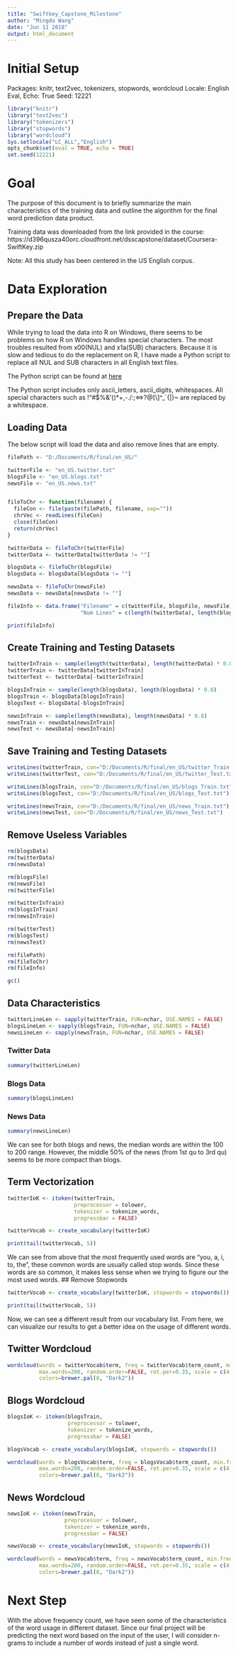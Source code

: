 ---
title: "Swiftkey_Capstone_Milestone"
author: "Mingda Wang"
date: "Jun 11 2018"
output: html_document
---
# Initial Setup
Packages: knitr, text2vec, tokenizers, stopwords, wordcloud
Locale: English
Eval, Echo: True
Seed: 12221

```{r setup, message=FALSE}
library("knitr")
library("text2vec")
library("tokenizers")
library("stopwords")
library("wordcloud")
Sys.setlocale("LC_ALL","English")
opts_chunk$set(eval = TRUE, echo = TRUE)
set.seed(12221)
```

# Goal 
The purpose of this document is to briefly summarize the main characteristics of the training data and outline the algorithm for the final word prediction data product.

Training data was downloaded from the link provided in the course: https://d396qusza40orc.cloudfront.net/dsscapstone/dataset/Coursera-SwiftKey.zip

Note: All this study has been centered in the US English corpus.

# Data Exploration
## Prepare the Data
While trying to load the data into R on Windows, there seems to be problems on how R on Windows handles special characters. The most troubles resulted from x00(NUL) and x1a(SUB) characters. Because it is slow and tedious to do the replacement on R, I have made a Python script to replace all NUL and SUB characters in all English text files.

The Python script can be found at [here]()

The Python script includes only ascii_letters, ascii_digits, whitespaces. All special characters such as !"#$%&\'()*+,-./:;<=>?@[\\]^_`{|}~ are replaced by a whitespace.

## Loading Data
The below script will load the data and also remove lines that are empty.
```{r dataLoading}
filePath <- "D:/Documents/R/final/en_US/"

twitterFile <- "en_US.twitter.txt"
blogsFile <- "en_US.blogs.txt"
newsFile <- "en_US.news.txt"


fileToChr <- function(filename) {
  fileCon <- file(paste(filePath, filename, sep=""))
  chrVec <- readLines(fileCon)
  close(fileCon)
  return(chrVec)
}

twitterData <- fileToChr(twitterFile)
twitterData <- twitterData[twitterData != ""]

blogsData <- fileToChr(blogsFile)
blogsData <- blogsData[blogsData != ""]

newsData <- fileToChr(newsFile)
newsData <- newsData[newsData != ""]

fileInfo <- data.frame("Filename" = c(twitterFile, blogsFile, newsFile),
                       "Num Lines" = c(length(twitterData), length(blogsData), length(newsData)))

print(fileInfo)
```

## Create Training and Testing Datasets
```{r}
twitterInTrain <- sample(length(twitterData), length(twitterData) * 0.8)
twitterTrain <- twitterData[twitterInTrain]
twitterTest <- twitterData[-twitterInTrain]

blogsInTrain <- sample(length(blogsData), length(blogsData) * 0.8)
blogsTrain <- blogsData[blogsInTrain]
blogsTest <- blogsData[-blogsInTrain]

newsInTrain <- sample(length(newsData), length(newsData) * 0.8)
newsTrain <- newsData[newsInTrain]
newsTest <- newsData[-newsInTrain]
```

## Save Training and Testing Datasets
```{r}
writeLines(twitterTrain, con="D:/Documents/R/final/en_US/twitter_Train.txt")
writeLines(twitterTest, con="D:/Documents/R/final/en_US/twitter_Test.txt")

writeLines(blogsTrain, con="D:/Documents/R/final/en_US/blogs_Train.txt")
writeLines(blogsTest, con="D:/Documents/R/final/en_US/blogs_Test.txt")

writeLines(newsTrain, con="D:/Documents/R/final/en_US/news_Train.txt")
writeLines(newsTest, con="D:/Documents/R/final/en_US/news_Test.txt")
```

## Remove Useless Variables
```{r}
rm(blogsData)
rm(twitterData)
rm(newsData)

rm(blogsFile)
rm(newsFile)
rm(twitterFile)

rm(twitterInTrain)
rm(blogsInTrain)
rm(newsInTrain)

rm(twitterTest)
rm(blogsTest)
rm(newsTest)

rm(filePath)
rm(fileToChr)
rm(fileInfo)

gc()
```

## Data Characteristics
```{r charCount}
twitterLineLen <- sapply(twitterTrain, FUN=nchar, USE.NAMES = FALSE)
blogsLineLen <- sapply(blogsTrain, FUN=nchar, USE.NAMES = FALSE)
newsLineLen <- sapply(newsTrain, FUN=nchar, USE.NAMES = FALSE)
```

### Twitter Data
```{r twitterSummary}
summary(twitterLineLen)
```

### Blogs Data
```{r blogsSummary}
summary(blogsLineLen)
```

### News Data
```{r newsSummary}
summary(newsLineLen)
```

We can see for both blogs and news, the median words are within the 100 to 200 range. However, the middle 50% of the news (from 1st qu to 3rd qu) seems to be more compact than blogs.

## Term Vectorization
```{r}
twitterIoK <- itoken(twitterTrain,
                     preprocessor = tolower,
                     tokenizer = tokenize_words,
                     progressbar = FALSE)

twitterVocab <- create_vocabulary(twitterIoK)

print(tail(twitterVocab, 5))
```
We can see from above that the most frequently used words are "you, a, i, to, the", these common words are usually called stop words. Since these words are so common, it makes less sense when we trying to figure our the most used words.
## Remove Stopwords
```{r}
twitterVocab <- create_vocabulary(twitterIoK, stopwords = stopwords())

print(tail(twitterVocab, 5))
```
Now, we can see a different result from our vocabulary list. From here, we can visualize our results to get a better idea on the usage of different words.

## Twitter Wordcloud
```{r}
wordcloud(words = twitterVocab$term, freq = twitterVocab$term_count, min.freq = 1,
          max.words=200, random.order=FALSE, rot.per=0.35, scale = c(4,0.25),
          colors=brewer.pal(8, "Dark2"))
```

## Blogs Wordcloud
```{r}
blogsIoK <- itoken(blogsTrain,
                   preprocessor = tolower,
                   tokenizer = tokenize_words,
                   progressbar = FALSE)

blogsVocab <- create_vocabulary(blogsIoK, stopwords = stopwords())

wordcloud(words = blogsVocab$term, freq = blogsVocab$term_count, min.freq = 1,
          max.words=200, random.order=FALSE, rot.per=0.35, scale = c(4,0.2),
          colors=brewer.pal(8, "Dark2"))
```

## News Wordcloud
```{r}
newsIoK <- itoken(newsTrain,
                  preprocessor = tolower,
                  tokenizer = tokenize_words,
                  progressbar = FALSE)

newsVocab <- create_vocabulary(newsIoK, stopwords = stopwords())

wordcloud(words = newsVocab$term, freq = newsVocab$term_count, min.freq = 1,
          max.words=200, random.order=FALSE, rot.per=0.35, scale = c(4,0.65),
          colors=brewer.pal(8, "Dark2"))
```

# Next Step
With the above frequency count, we have seen some of the characteristics of the word usage in different dataset. Since our final project will be predicting the next word based on the input of the user, I will consider n-grams to include a number of words instead of just a single word.


